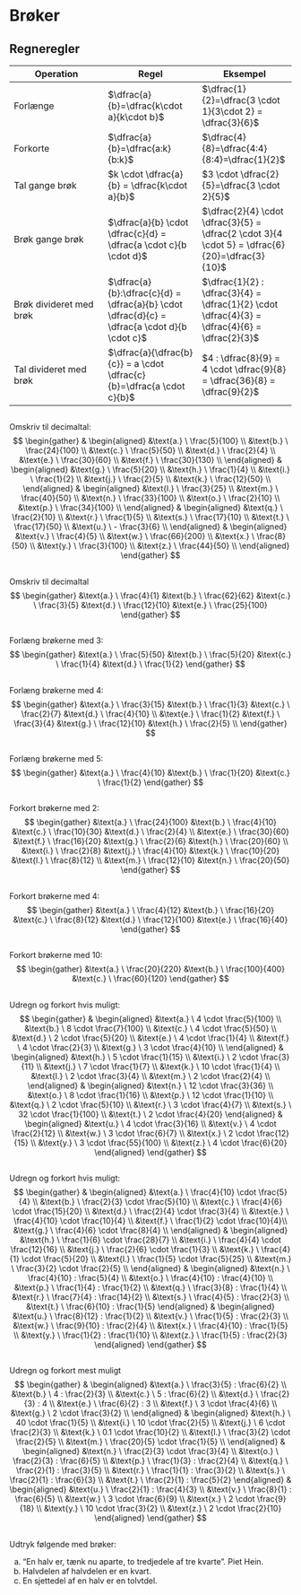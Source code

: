 # Brøker

## Regneregler

| Operation | Regel | Eksempel |
| --- | --- | --- |
| Forlænge | $\dfrac{a}{b}=\dfrac{k\cdot a}{k\cdot b}$ | $\dfrac{1}{2}=\dfrac{3 \cdot 1}{3\cdot 2} = \dfrac{3}{6}$ |
| Forkorte | $\dfrac{a}{b}=\dfrac{a:k}{b:k}$ | $\dfrac{4}{8}=\dfrac{4:4}{8:4}=\dfrac{1}{2}$ |
| Tal gange brøk | $k \cdot \dfrac{a}{b} = \dfrac{k\cdot a}{b}$ | $3 \cdot \dfrac{2}{5}=\dfrac{3 \cdot 2}{5}$ |
| Brøk gange brøk | $\dfrac{a}{b} \cdot \dfrac{c}{d} = \dfrac{a \cdot c}{b \cdot d}$ | $\dfrac{2}{4} \cdot \dfrac{3}{5} = \dfrac{2 \cdot 3}{4 \cdot 5} = \dfrac{6}{20}=\dfrac{3}{10}$ |
| Brøk divideret med brøk | $\dfrac{a}{b}:\dfrac{c}{d} = \dfrac{a}{b} \cdot \dfrac{d}{c} = \dfrac{a \cdot d}{b \cdot c}$ | $\dfrac{1}{2} : \dfrac{3}{4} = \dfrac{1}{2} \cdot \dfrac{4}{3} = \dfrac{4}{6} = \dfrac{2}{3}$ |
| Tal divideret med brøk | $\dfrac{a}{\dfrac{b}{c}} = a \cdot \dfrac{c}{b}=\dfrac{a \cdot c}{b}$ | $4 : \dfrac{8}{9} = 4 \cdot \dfrac{9}{8} = \dfrac{36}{8} = \dfrac{9}{2}$ | 

##
Omskriv til decimaltal:
$$
\begin{gather}
& 
\begin{aligned}
&\text{a.} \ \frac{5}{100} \\
&\text{b.} \ \frac{24}{100} \\
&\text{c.} \ \frac{5}{50} \\
&\text{d.} \ \frac{2}{4} \\
&\text{e.} \ \frac{30}{60} \\
&\text{f.} \ \frac{30}{130} \\
\end{aligned} 
&
\begin{aligned}
&\text{g.} \ \frac{5}{20} \\
&\text{h.} \ \frac{1}{4} \\
&\text{i.} \ \frac{1}{2} \\
&\text{j.} \ \frac{2}{5} \\
&\text{k.} \ \frac{12}{50} \\
\end{aligned}
&
\begin{aligned} 
&\text{l.} \ \frac{3}{25} \\
&\text{m.} \ \frac{40}{50} \\ 
&\text{n.} \ \frac{33}{100} \\
&\text{o.} \ \frac{2}{10} \\
&\text{p.} \ \frac{34}{100} \\
\end{aligned}
&
\begin{aligned}
&\text{q.} \ \frac{2}{10} \\
&\text{r.} \ \frac{1}{5} \\
&\text{s.} \ \frac{17}{10} \\
&\text{t.} \ \frac{17}{50} \\
&\text{u.} \ - \frac{3}{6} \\
\end{aligned}
&
\begin{aligned}
&\text{v.} \ \frac{4}{5} \\ 
&\text{w.} \ \frac{66}{200} \\
&\text{x.} \ \frac{8}{50} \\
&\text{y.} \ \frac{3}{100} \\
&\text{z.} \ \frac{44}{50} \\
\end{aligned}
\end{gather}
$$

##
Omskriv til decimaltal
$$
\begin{gather}
&\text{a.} \ \frac{4}{1} 
&\text{b.} \ \frac{62}{62}
&\text{c.} \ \frac{3}{5}
&\text{d.} \ \frac{12}{10} 
&\text{e.} \ \frac{25}{100}
\end{gather}
$$

##
Forlæng brøkerne med 3:
$$
\begin{gather}
&\text{a.} \ \frac{5}{50}
&\text{b.} \ \frac{5}{20}
&\text{c.} \ \frac{1}{4}
&\text{d.} \ \frac{1}{2}
\end{gather}
$$

##
Forlæng brøkerne med 4:
$$
\begin{gather}
&\text{a.} \ \frac{3}{15} 
&\text{b.} \ \frac{1}{3}
&\text{c.} \ \frac{2}{7}
&\text{d.} \ \frac{4}{10} \\
&\text{e.} \ \frac{1}{2}
&\text{f.} \ \frac{3}{4}
&\text{g.} \ \frac{12}{10}
&\text{h.} \ \frac{2}{5} \\
\end{gather}
$$

##
Forlæng brøkerne med 5:
$$
\begin{gather}
&\text{a.} \ \frac{4}{10} 
&\text{b.} \ \frac{1}{20}
&\text{c.} \ \frac{1}{2}
\end{gather}
$$

##
Forkort brøkerne med 2:
$$
\begin{gather}
&\text{a.} \ \frac{24}{100}
&\text{b.} \ \frac{4}{10}
&\text{c.} \ \frac{10}{30}
&\text{d.} \ \frac{2}{4} \\
&\text{e.} \ \frac{30}{60}
&\text{f.} \ \frac{16}{20}
&\text{g.} \ \frac{2}{6}
&\text{h.} \ \frac{20}{60} \\
&\text{i.} \ \frac{2}{8}
&\text{j.} \ \frac{4}{10}
&\text{k.} \ \frac{10}{20}
&\text{l.} \ \frac{8}{12} \\
&\text{m.} \ \frac{12}{10}
&\text{n.} \ \frac{20}{50}
\end{gather}
$$

##
Forkort brøkerne med 4:
$$
\begin{gather}
&\text{a.} \ \frac{4}{12} 
&\text{b.} \ \frac{16}{20}
&\text{c.} \ \frac{8}{12}
&\text{d.} \ \frac{12}{100}
&\text{e.} \ \frac{16}{40}
\end{gather}
$$

##
Forkort brøkerne med 10:
$$
\begin{gather}
&\text{a.} \ \frac{20}{220}
&\text{b.} \ \frac{100}{400}
&\text{c.} \ \frac{60}{120}
\end{gather}
$$

##
Udregn og forkort hvis muligt:
$$
\begin{gather}
&
\begin{aligned}
&\text{a.} \ 4 \cdot \frac{5}{100} \\
&\text{b.} \ 8 \cdot \frac{7}{100} \\
&\text{c.} \ 4 \cdot \frac{5}{50} \\
&\text{d.} \ 2 \cdot \frac{5}{20} \\
&\text{e.} \ 4 \cdot \frac{1}{4} \\
&\text{f.} \ 4 \cdot \frac{2}{3} \\
&\text{g.} \ 3 \cdot \frac{4}{10} \\
\end{aligned}
& 
\begin{aligned}
&\text{h.} \ 5 \cdot \frac{1}{15} \\
&\text{i.} \ 2 \cdot \frac{3}{11} \\
&\text{j.} \ 7 \cdot \frac{1}{7} \\
&\text{k.} \ 10 \cdot \frac{1}{4} \\
&\text{l.} \ 2 \cdot \frac{3}{4} \\
&\text{m.} \ 2 \cdot \frac{2}{4} \\
\end{aligned}
&
\begin{aligned}
&\text{n.} \ 12 \cdot \frac{3}{36} \\
&\text{o.} \ 8 \cdot \frac{1}{16} \\
&\text{p.} \ 12 \cdot \frac{1}{10} \\
&\text{q.} \ 2 \cdot \frac{5}{10} \\
&\text{r.} \ 3 \cdot \frac{4}{7} \\
&\text{s.} \ 32 \cdot \frac{1}{100} \\
&\text{t.} \ 2 \cdot \frac{4}{20}
\end{aligned}
&
\begin{aligned}
&\text{u.} \ 4 \cdot \frac{3}{16} \\
&\text{v.} \ 4 \cdot \frac{2}{12} \\
&\text{w.} \ 3 \cdot \frac{6}{7} \\
&\text{x.} \ 2 \cdot \frac{12}{15} \\
&\text{y.} \ 3 \cdot \frac{55}{100} \\
&\text{z.} \ 4 \cdot \frac{6}{20}
\end{aligned}
\end{gather}
$$

##
Udregn og forkort hvis muligt:
$$
\begin{gather}
&
\begin{aligned}
&\text{a.} \ \frac{4}{10} \cdot \frac{5}{4} \\
&\text{b.} \ \frac{2}{3} \cdot \frac{5}{10} \\
&\text{c.} \ \frac{4}{6} \cdot \frac{15}{20} \\
&\text{d.} \ \frac{2}{4} \cdot \frac{3}{4} \\
&\text{e.} \ \frac{4}{10} \cdot \frac{10}{4} \\
&\text{f.} \ \frac{1}{2} \cdot \frac{10}{4}\\
&\text{g.} \ \frac{4}{6} \cdot \frac{8}{4} \\
\end{aligned}
& 
\begin{aligned}
&\text{h.} \ \frac{1}{6} \cdot \frac{28}{7}  \\
&\text{i.} \ \frac{4}{4} \cdot \frac{12}{16}  \\
&\text{j.} \ \frac{2}{6} \cdot \frac{1}{3} \\
&\text{k.} \ \frac{4}{1} \cdot \frac{5}{20}  \\
&\text{l.} \ \frac{1}{5} \cdot \frac{5}{25} \\
&\text{m.} \ \frac{3}{2} \cdot \frac{2}{5} \\
\end{aligned}
&
\begin{aligned}
&\text{n.} \ \frac{4}{10} : \frac{5}{4} \\
&\text{o.} \ \frac{4}{10} : \frac{4}{10} \\
&\text{p.} \ \frac{1}{4} : \frac{1}{2} \\
&\text{q.} \ \frac{3}{8} : \frac{1}{4} \\
&\text{r.} \ \frac{7}{4} : \frac{14}{2} \\
&\text{s.} \ \frac{4}{5} : \frac{2}{3} \\
&\text{t.} \ \frac{6}{10} : \frac{1}{5}
\end{aligned}
&
\begin{aligned}
&\text{u.} \ \frac{8}{12} : \frac{1}{2}  \\
&\text{v.} \ \frac{1}{5} : \frac{2}{3}  \\
&\text{w.} \ \frac{9}{10} : \frac{2}{4} \\
&\text{x.} \ \frac{4}{10} : \frac{1}{5}  \\
&\text{y.} \ \frac{1}{2} : \frac{1}{10}  \\
&\text{z.} \ \frac{1}{5} : \frac{2}{3} 
\end{aligned}
\end{gather}
$$

##
Udregn og forkort mest muligt
$$
\begin{gather}
&
\begin{aligned}
&\text{a.} \ \frac{3}{5} : \frac{6}{2} \\
&\text{b.} \ 4 : \frac{2}{3} \\
&\text{c.} \ 5 : \frac{6}{2} \\
&\text{d.} \ \frac{2}{3} : 4 \\
&\text{e.} \ \frac{6}{2} : 3 \\
&\text{f.} \ 3 \cdot \frac{4}{6} \\
&\text{g.} \ 2 \cdot \frac{3}{2} \\
\end{aligned}
& 
\begin{aligned}
&\text{h.} \ 40 \cdot \frac{1}{5} \\
&\text{i.} \ 10 \cdot \frac{2}{5} \\
&\text{j.} \ 6 \cdot \frac{2}{3} \\
&\text{k.} \ 0.1 \cdot \frac{10}{2} \\
&\text{l.} \ \frac{3}{2} \cdot \frac{2}{5} \\
&\text{m.} \ \frac{20}{5} \cdot \frac{1}{5} \\
\end{aligned}
&
\begin{aligned}
&\text{n.} \ \frac{2}{3} \cdot \frac{3}{4} \\
&\text{o.} \ \frac{2}{3} : \frac{6}{5} \\
&\text{p.} \ \frac{1}{3} : \frac{2}{4} \\
&\text{q.} \ \frac{2}{1} : \frac{3}{5} \\
&\text{r.} \ \frac{1}{1} : \frac{3}{2} \\
&\text{s.} \ \frac{2}{1} : \frac{6}{3} \\
&\text{t.} \ \frac{2}{1} : \frac{5}{2}
\end{aligned}
&
\begin{aligned}
&\text{u.} \ \frac{2}{1} : \frac{4}{3} \\
&\text{v.} \ \frac{8}{1} : \frac{6}{5} \\
&\text{w.} \ 3 \cdot \frac{6}{9} \\
&\text{x.} \ 2 \cdot \frac{9}{18} \\
&\text{y.} \ 10 \cdot \frac{3}{2} \\
&\text{z.} \ 2 \cdot \frac{2}{10}
\end{aligned}
\end{gather}
$$

##
Udtryk følgende med brøker:

a. "En halv er, tænk nu aparte, to tredjedele af tre kvarte". Piet Hein.
b. Halvdelen af halvdelen er en kvart.
c. En sjettedel af en halv er en tolvtdel.
